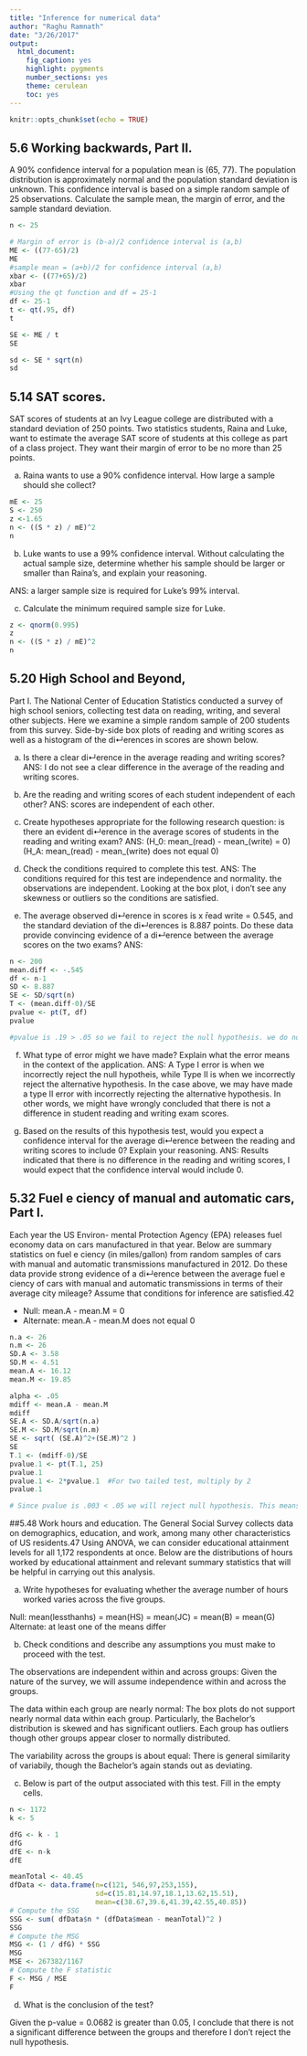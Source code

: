 ```yaml
---
title: "Inference for numerical data"
author: "Raghu Ramnath"
date: "3/26/2017"
output: 
  html_document: 
    fig_caption: yes
    highlight: pygments
    number_sections: yes
    theme: cerulean
    toc: yes
---
```


```r
knitr::opts_chunk$set(echo = TRUE)
```


## 5.6 Working backwards, Part II. 
A 90% confidence interval for a population mean is (65, 77). The population distribution is approximately normal and the population standard deviation is unknown. This confidence interval is based on a simple random sample of 25 observations. Calculate the sample mean, the margin of error, and the sample standard deviation.

```r
n <- 25

# Margin of error is (b-a)/2 confidence interval is (a,b)
ME <- ((77-65)/2)
ME
#sample mean = (a+b)/2 for confidence interval (a,b)
xbar <- ((77+65)/2)
xbar
#Using the qt function and df = 25-1 
df <- 25-1
t <- qt(.95, df)
t

SE <- ME / t
SE

sd <- SE * sqrt(n)
sd
```


## 5.14 SAT scores. 
SAT scores of students at an Ivy League college are distributed with a standard deviation of 250 points. Two statistics students, Raina and Luke, want to estimate the average SAT score of students at this college as part of a class project. They want their margin of error to be no more than 25 points.

(a) Raina wants to use a 90% confidence interval. How large a sample should she collect?

```r
mE <- 25
S <- 250
z <-1.65
n <- ((S * z) / mE)^2
n
```

(b) Luke wants to use a 99% confidence interval. Without calculating the actual sample size, determine whether his sample should be larger or smaller than Raina’s, and explain your reasoning.

ANS: a larger sample size is required for Luke’s 99% interval.

(c) Calculate the minimum required sample size for Luke.

```r
z <- qnorm(0.995)
z
n <- ((S * z) / mE)^2
n
```

## 5.20 High School and Beyond, 
Part I. The National Center of Education Statistics conducted a survey of high school seniors, collecting test data on reading, writing, and several other subjects. Here we examine a simple random sample of 200 students from this survey. Side-by-side box plots of reading and writing scores as well as a histogram of the di↵erences in scores are shown below.

(a) Is there a clear di↵erence in the average reading and writing scores?
  ANS: I do not see a clear difference in the average of the reading and writing scores.

(b) Are the reading and writing scores of each student independent of each other?
  ANS: scores are independent of each other.

(c) Create hypotheses appropriate for the following research question: is there an evident di↵erence in the average scores of students in the reading and writing exam?
  ANS:
    (H_0: mean_(read) - mean_(write) = 0)
    (H_A: mean_(read) - mean_(write) does not equal 0)
    
(d) Check the conditions required to complete this test.
    ANS: The conditions required for this test are independence and normality.  the observations are independent. Looking at the box plot, i don’t see any skewness or outliers so the conditions are satisfied.

(e) The average observed di↵erence in scores is x ̄read write =  0.545, and the standard deviation of the di↵erences is 8.887 points. Do these data provide convincing evidence of a di↵erence between the average scores on the two exams?
ANS:
```r
n <- 200
mean.diff <- -.545
df <- n-1
SD <- 8.887
SE <- SD/sqrt(n)
T <- (mean.diff-0)/SE
pvalue <- pt(T, df)
pvalue

#pvalue is .19 > .05 so we fail to reject the null hypothesis. we do no have convining evidence of a difference between the average reading and writing exam scores.

```

(f) What type of error might we have made? Explain what the error means in the context of the application.
 ANS: A Type I error is when we incorrectly reject the null hypotheis, while Type II is when we incorrectly reject the alternative hypothesis. In the case above, we may have made a type II error with incorrectly rejecting the alternative hypothesis. In other words, we might have wrongly concluded that there is not a difference in student reading and writing exam scores.

(g) Based on the results of this hypothesis test, would you expect a confidence interval for the average di↵erence between the reading and writing scores to include 0? Explain your reasoning.
ANS:  Results indicated that there is no difference in the reading and writing scores, I would expect that the confidence interval would include 0.

## 5.32 Fuel e ciency of manual and automatic cars, Part I. 
Each year the US Environ- mental Protection Agency (EPA) releases fuel economy data on cars manufactured in that year. Below are summary statistics on fuel e ciency (in miles/gallon) from random samples of cars with manual and automatic transmissions manufactured in 2012. Do these data provide strong evidence of a di↵erence between the average fuel e ciency of cars with manual and automatic transmissions in terms of their average city mileage? Assume that conditions for inference are satisfied.42

+ Null: mean.A - mean.M = 0
+ Alternate: mean.A - mean.M does not equal 0

```r
n.a <- 26
n.m <- 26
SD.A <- 3.58
SD.M <- 4.51
mean.A <- 16.12
mean.M <- 19.85

alpha <- .05
mdiff <- mean.A - mean.M
mdiff
SE.A <- SD.A/sqrt(n.a) 
SE.M <- SD.M/sqrt(n.m)
SE <- sqrt( (SE.A)^2+(SE.M)^2 )
SE
T.1 <- (mdiff-0)/SE
pvalue.1 <- pt(T.1, 25)
pvalue.1
pvalue.1 <- 2*pvalue.1  #For two tailed test, multiply by 2
pvalue.1

# Since pvalue is .003 < .05 we will reject null hypothesis. This means that there is enough evidence to support that there is a difference in the average city miles of automatic and manual vehicles.

```

##5.48 Work hours and education. 
The General Social Survey collects data on demographics, education, and work, among many other characteristics of US residents.47 Using ANOVA, we can consider educational attainment levels for all 1,172 respondents at once. Below are the distributions of hours worked by educational attainment and relevant summary statistics that will be helpful in carrying out this analysis.

(a) Write hypotheses for evaluating whether the average number of hours worked varies across the five groups.

Null: mean(lessthanhs) = mean(HS) = mean(JC) = mean(B) = mean(G)
Alternate: at least one of the means differ

(b) Check conditions and describe any assumptions you must make to proceed with the test.

The observations are independent within and across groups: Given the nature of the survey, we will assume independence within and across the groups.

The data within each group are nearly normal: The box plots do not support nearly normal data within each group. Particularly, the Bachelor's distribution is skewed and has significant outliers. Each group has outliers though other groups appear closer to normally distributed.

The variability across the groups is about equal: There is general similarity of variabily, though the Bachelor's again stands out as deviating.

(c) Below is part of the output associated with this test. Fill in the empty cells.

```r
n <- 1172
k <- 5

dfG <- k - 1
dfG
dfE <- n-k
dfE

meanTotal <- 40.45
dfData <- data.frame(n=c(121, 546,97,253,155), 
                     sd=c(15.81,14.97,18.1,13.62,15.51), 
                     mean=c(38.67,39.6,41.39,42.55,40.85))
# Compute the SSG
SSG <- sum( dfData$n * (dfData$mean - meanTotal)^2 )
SSG
# Compute the MSG
MSG <- (1 / dfG) * SSG
MSG
MSE <- 267382/1167
# Compute the F statistic
F <- MSG / MSE
F
```

(d) What is the conclusion of the test?

Given the p-value = 0.0682 is greater than 0.05, I conclude that there is not a significant difference between the groups and therefore I don't reject the null hypothesis.